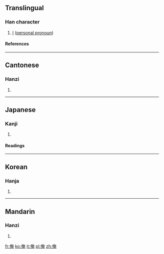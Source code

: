 ==Translingual==
===Han character===
{{Han char|rn=9|rad=人|as=08|sn=10|four=2421<sub>6</sub>|canj=人大中山 (OKLU)}}
# [[I]] ([[personal pronoun]])
====References====
{{Han ref|kx=0106.210|dkj=00736|dj=0227.040|hdz=10173.020|uh=4FFA|ud=20474|bh=ADCD|bd=44493}}
----
==Cantonese==
===Hanzi===
{{yue-hanzi|jyut=|y=yim3}}
# {{defn|Cantonese}}
----
==Japanese==
===Kanji===
{{ja-kanji|grade=|rs=人08}}
# {{defn|Japanese}} 
====Readings====
{{ja-readings|on=[[えん]] (en)|kun=[[おれ]] (ore)}}
----
==Korean==
===Hanja===
{{ko-hanja|hangeul=[[엄]], [[업]]|rv=eom, eop|mr=ŏm, ŏp}}
# {{defn|Korean}}
----
==Mandarin==
===Hanzi===
{{cmn-hanzi|pin=[[ǎn]] (an3)|wg=an<sup>3</sup>}}
# {{defn|Mandarin}}

[[fr:俺]]
[[ko:俺]]
[[it:俺]]
[[pl:俺]]
[[zh:俺]]